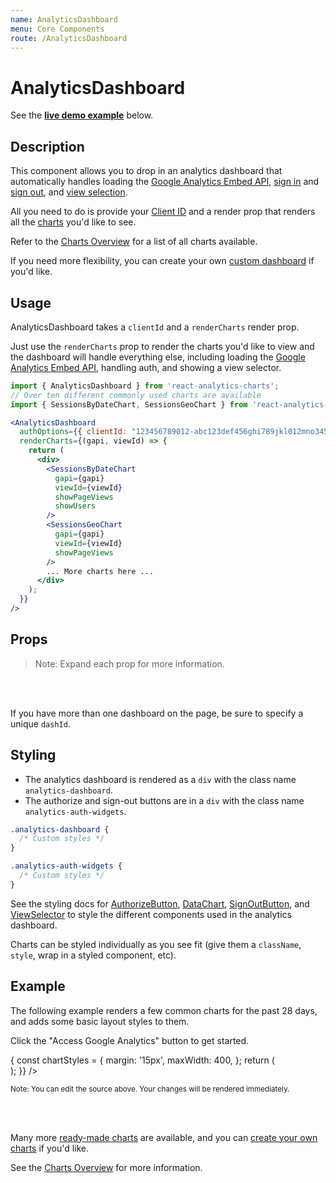 ```yaml
---
name: AnalyticsDashboard
menu: Core Components
route: /AnalyticsDashboard
---
```



<h1>AnalyticsDashboard</h1>

See the **[live demo example](#example)** below.

## Description

This component allows you to drop in an analytics dashboard that automatically handles loading the [Google Analytics Embed API](https://devboldly.github.io/react-use-analytics-api/), [sign in](/AuthorizeButton) and [sign out](/SignOutButton), and [view selection](/ViewSelector).

All you need to do is provide your [Client ID](/google-oauth-client-id) and a render prop that renders all the [charts](/charts) you'd like to see.

Refer to the [Charts Overview](/charts) for a list of all charts available.

If you need more flexibility, you can create your own [custom dashboard](/custom-dashboards-standalone-charts) if you'd like.

## Usage

AnalyticsDashboard takes a `clientId` and a `renderCharts` render prop.

Just use the `renderCharts` prop to render the charts you'd like to view and the dashboard will handle everything else, including loading the [Google Analytics Embed API](https://devboldly.github.io/react-use-analytics-api/), handling auth, and showing a view selector.

```jsx
import { AnalyticsDashboard } from 'react-analytics-charts';
// Over ten different commonly used charts are available
import { SessionsByDateChart, SessionsGeoChart } from 'react-analytics-charts';
```

```jsx
<AnalyticsDashboard
  authOptions={{ clientId: "123456789012-abc123def456ghi789jkl012mno345p.apps.googleusercontent.com" }}
  renderCharts={(gapi, viewId) => {
    return (
      <div>
        <SessionsByDateChart
          gapi={gapi}
          viewId={viewId}
          showPageViews
          showUsers
        />
        <SessionsGeoChart 
          gapi={gapi} 
          viewId={viewId} 
          showPageViews 
        />
        ... More charts here ...
      </div>
    );
  }}
/>
```

## Props

<Props of={AnalyticsDashboard} />

> Note: Expand each prop for more information.

<br/><br/>

If you have more than one dashboard on the page, be sure to specify a unique `dashId`.

## Styling

- The analytics dashboard is rendered as a `div` with the class name `analytics-dashboard`. 
- The authorize and sign-out buttons are in a `div` with the class name `analytics-auth-widgets`.

```css
.analytics-dashboard {
  /* Custom styles */
}

.analytics-auth-widgets {
  /* Custom styles */
}
```

See the styling docs for [AuthorizeButton](/AuthorizeButton#styling), [DataChart](/DataChart#styling),
[SignOutButton](/SignOutButton#styling), and [ViewSelector](/ViewSelector#styling) to style the different components 
used in the analytics dashboard. 

Charts can be styled individually as you see fit (give them a `className`, `style`, wrap in a styled component, etc).

## Example

The following example renders a few common charts for the past 28 days, and adds some basic layout styles to them.

Click the "Access Google Analytics" button to get started.

<Playground>
  <AnalyticsDashboard
      authOptions={{ clientId }}
      renderCharts={(gapi, viewId) => {
        const chartStyles = {
          margin: '15px',
          maxWidth: 400,
        };
        return (
          <div style={{ display: 'flex', flexWrap: 'wrap', }}>
            <SessionsByDateChart
              gapi={gapi}
              viewId={viewId}
              style={chartStyles}
              showPageViews
              showUsers
            />
            <SessionsGeoChart gapi={gapi} viewId={viewId} style={chartStyles} showPageViews options={{ width: 400 }}/>
            <SessionsBySourceChart gapi={gapi} viewId={viewId} style={chartStyles} />
            <SessionsByHourChart gapi={gapi} viewId={viewId} style={chartStyles} />
            <PageViewsPerPathChart gapi={gapi} viewId={viewId} style={{ margin: '15px' }} />
          </div>
        );
      }}
    />
</Playground>

<small>Note: You can edit the source above. Your changes will be rendered immediately.</small>

<br/><br/>

Many more [ready-made charts](/charts#common-charts) are available, and you can [create your own charts](/charts#custom-charts) if you'd like.

See the [Charts Overview](/charts) for more information.